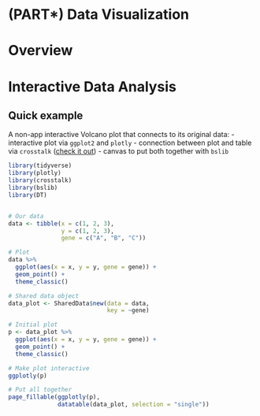 # (PART\*) Data Visualization

# Overview




# Interactive Data Analysis

## Quick example

A non-app interactive Volcano plot that connects to its original data:
- interactive plot via `ggplot2` and `plotly`
- connection between plot and table via `crosstalk` ([check it out](https://rstudio.github.io/crosstalk/index.html))
- canvas to put both together with `bslib`

```r
library(tidyverse)
library(plotly)
library(crosstalk)
library(bslib)
library(DT)


# Our data
data <- tibble(x = c(1, 2, 3), 
               y = c(1, 2, 3), 
               gene = c("A", "B", "C"))

# Plot 
data %>% 
  ggplot(aes(x = x, y = y, gene = gene)) + 
  geom_point() + 
  theme_classic()

# Shared data object 
data_plot <- SharedData$new(data = data, 
                            key = ~gene)

# Initial plot 
p <- data_plot %>% 
  ggplot(aes(x = x, y = y, gene = gene)) + 
  geom_point() + 
  theme_classic()

# Make plot interactive 
ggplotly(p)

# Put all together 
page_fillable(ggplotly(p), 
              datatable(data_plot, selection = "single"))

```




